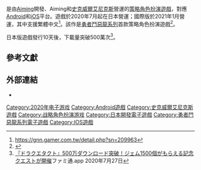 {{NoteTA
| G1 = Games
| G2 = Square Enix
}}

{{Vgname|勇者鬥惡龍 戰略指揮家|ja=ドラゴンクエストタクト|en=Dragon Quest Tact}}是由[[Aiming|Aiming]]開發、Aiming和[[史克威爾艾尼克斯|史克威爾艾尼克斯]]營運的[[策略角色扮演遊戲|策略角色扮演遊戲]]，對應[[Android|Android]]和[[iOS|iOS]]平台。遊戲於2020年7月起在日本營運；國際版於2021年1月營運，其中支援繁體中文<ref>https://gnn.gamer.com.tw/detail.php?sn=209963</ref>。該作是[[勇者鬥惡龍系列|勇者鬥惡龍系列]]首款策略角色扮演遊戲<ref>{{Cite web|title=ドラゴンクエストタクト 公式プロモーションサイト |url=https://www.dragonquest.jp/tact/|website=ドラゴンクエストタクト|accessdate=2020-07-21|language=ja|publisher=Square Enix }}</ref>。

日本版遊戲發行10天後，下載量突破500萬次<ref>[https://app.famitsu.com/20200727_1675256/ 『ドラクエタクト』500万ダウンロード突破！ジェム1500個がもらえる記念クエストが開催]ファミ通.app 2020年7月27日</ref>。

== 參考文獻 ==

{{Reflist}}

== 外部連結 ==

* {{Official website|https://dragonquest.square-enix-games.com/tact/zh-tw/}}

{{勇者鬥惡龍系列}}

{{DEFAULTSORT:Dragon Quest Tact}}
[[Category:2020年电子游戏|Category:2020年电子游戏]]
[[Category:Android遊戲|Category:Android遊戲]]
[[Category:史克威爾艾尼克斯遊戲|Category:史克威爾艾尼克斯遊戲]]
[[Category:战略角色扮演游戏|Category:战略角色扮演游戏]]
[[Category:日本開發電子遊戲|Category:日本開發電子遊戲]]
[[Category:勇者鬥惡龍系列電子遊戲|Category:勇者鬥惡龍系列電子遊戲]]
[[Category:IOS遊戲|Category:IOS遊戲]]

{{tactical-rpg-videogame-stub}}
{{squareEnix-stub}}